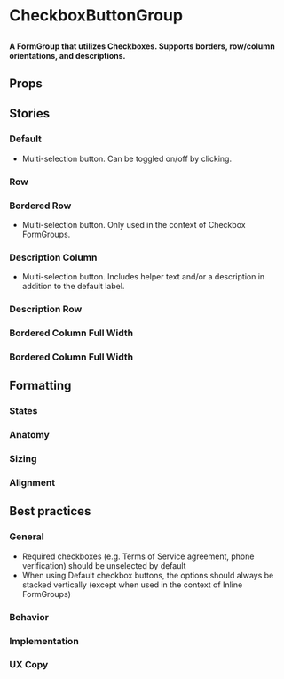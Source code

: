 
# CheckboxButtonGroup

##

<h4>
  A FormGroup that utilizes Checkboxes. Supports borders, row/column orientations, and descriptions.
</h4>

<Canvas of={ComponentStories.Default} />


## Props

<ArgTypes of={CheckboxButtonGroup} />

## Stories

### Default

- Multi-selection button. Can be toggled on/off by clicking.

<Canvas of={ComponentStories.Default} />

### Row

<Canvas of={ComponentStories.Row} />

### Bordered Row

- Multi-selection button. Only used in the context of Checkbox FormGroups.

<Canvas of={ComponentStories.BorderedRow} />

### Description Column

- Multi-selection button. Includes helper text and/or a description in addition to the default label.

<Canvas of={ComponentStories.DescriptionColumn} />

### Description Row

<Canvas of={ComponentStories.DescriptionRow} />

### Bordered Column Full Width

<Canvas of={ComponentStories.BorderedColumnFullWidth} />

### Bordered Column Full Width

<Canvas>
  <Story id="components-form-elements-checkboxbuttongroup--bordered-column-full-width"/>
</Canvas>

## Formatting

### States

### Anatomy

### Sizing

### Alignment


## Best practices

### General

- Required checkboxes (e.g. Terms of Service agreement, phone verification) should be unselected by default
- When using Default checkbox buttons, the options should always be stacked vertically (except when used in the context of Inline FormGroups)

### Behavior

### Implementation

### UX Copy
